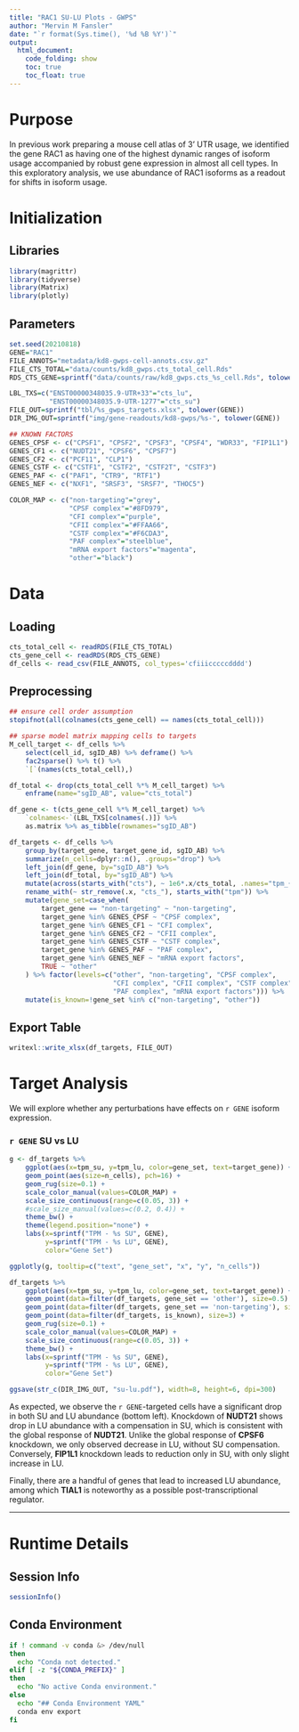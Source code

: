 ```yaml
---
title: "RAC1 SU-LU Plots - GWPS"
author: "Mervin M Fansler"
date: "`r format(Sys.time(), '%d %B %Y')`"
output: 
  html_document: 
    code_folding: show
    toc: true
    toc_float: true
---
```


# Purpose

In previous work preparing a mouse cell atlas of 3' UTR usage, we identified the
gene RAC1 as having one of the highest dynamic ranges of isoform usage accompanied by 
robust gene expression in almost all cell types. In this exploratory analysis, we
use abundance of RAC1 isoforms as a readout for shifts in isoform usage.

# Initialization

## Libraries
```r
library(magrittr)
library(tidyverse)
library(Matrix)
library(plotly)
```

## Parameters
```r
set.seed(20210818)
GENE="RAC1"
FILE_ANNOTS="metadata/kd8-gwps-cell-annots.csv.gz"
FILE_CTS_TOTAL="data/counts/kd8_gwps.cts_total_cell.Rds"
RDS_CTS_GENE=sprintf("data/counts/raw/kd8_gwps.cts_%s_cell.Rds", tolower(GENE))

LBL_TXS=c("ENST00000348035.9-UTR+33"="cts_lu", 
          "ENST00000348035.9-UTR-1277"="cts_su")
FILE_OUT=sprintf("tbl/%s_gwps_targets.xlsx", tolower(GENE))
DIR_IMG_OUT=sprintf("img/gene-readouts/kd8-gwps/%s-", tolower(GENE))

## KNOWN FACTORS
GENES_CPSF <- c("CPSF1", "CPSF2", "CPSF3", "CPSF4", "WDR33", "FIP1L1")
GENES_CF1 <- c("NUDT21", "CPSF6", "CPSF7")
GENES_CF2 <- c("PCF11", "CLP1")
GENES_CSTF <- c("CSTF1", "CSTF2", "CSTF2T", "CSTF3")
GENES_PAF <- c("PAF1", "CTR9", "RTF1")
GENES_NEF <- c("NXF1", "SRSF3", "SRSF7", "THOC5")

COLOR_MAP <- c("non-targeting"="grey",
               "CPSF complex"="#8FD979",
               "CFI complex"="purple",
               "CFII complex"="#FFAA66",
               "CSTF complex"="#F6CDA3",
               "PAF complex"="steelblue",
               "mRNA export factors"="magenta",
               "other"="black")
```

# Data
## Loading
```r
cts_total_cell <- readRDS(FILE_CTS_TOTAL)
cts_gene_cell <- readRDS(RDS_CTS_GENE)
df_cells <- read_csv(FILE_ANNOTS, col_types='cfiiicccccdddd')
```

## Preprocessing

```r
## ensure cell order assumption
stopifnot(all(colnames(cts_gene_cell) == names(cts_total_cell)))

## sparse model matrix mapping cells to targets
M_cell_target <- df_cells %>% 
    select(cell_id, sgID_AB) %>% deframe() %>%
    fac2sparse() %>% t() %>%
    `[`(names(cts_total_cell),)

df_total <- drop(cts_total_cell %*% M_cell_target) %>%
    enframe(name="sgID_AB", value="cts_total")

df_gene <- t(cts_gene_cell %*% M_cell_target) %>%
    `colnames<-`(LBL_TXS[colnames(.)]) %>%
    as.matrix %>% as_tibble(rownames="sgID_AB")

df_targets <- df_cells %>% 
    group_by(target_gene, target_gene_id, sgID_AB) %>%
    summarize(n_cells=dplyr::n(), .groups="drop") %>%
    left_join(df_gene, by="sgID_AB") %>% 
    left_join(df_total, by="sgID_AB") %>%
    mutate(across(starts_with("cts"), ~ 1e6*.x/cts_total, .names="tpm_{.col}")) %>%
    rename_with(~ str_remove(.x, "cts_"), starts_with("tpm")) %>%
    mutate(gene_set=case_when(
        target_gene == "non-targeting" ~ "non-targeting",
        target_gene %in% GENES_CPSF ~ "CPSF complex",
        target_gene %in% GENES_CF1 ~ "CFI complex",
        target_gene %in% GENES_CF2 ~ "CFII complex",
        target_gene %in% GENES_CSTF ~ "CSTF complex",
        target_gene %in% GENES_PAF ~ "PAF complex",
        target_gene %in% GENES_NEF ~ "mRNA export factors",
        TRUE ~ "other"
    ) %>% factor(levels=c("other", "non-targeting", "CPSF complex", 
                          "CFI complex", "CFII complex", "CSTF complex",
                          "PAF complex", "mRNA export factors"))) %>%
    mutate(is_known=!gene_set %in% c("non-targeting", "other"))
```

## Export Table
```r
writexl::write_xlsx(df_targets, FILE_OUT)
```

# Target Analysis
We will explore whether any perturbations have effects on `r GENE` isoform expression.

### `r GENE` SU vs LU
```r
g <- df_targets %>%
    ggplot(aes(x=tpm_su, y=tpm_lu, color=gene_set, text=target_gene)) +
    geom_point(aes(size=n_cells), pch=16) +
    geom_rug(size=0.1) +
    scale_color_manual(values=COLOR_MAP) +
    scale_size_continuous(range=c(0.05, 3)) +
    #scale_size_manual(values=c(0.2, 0.4)) +
    theme_bw() +
    theme(legend.position="none") +
    labs(x=sprintf("TPM - %s SU", GENE),
         y=sprintf("TPM - %s LU", GENE),
         color="Gene Set")

ggplotly(g, tooltip=c("text", "gene_set", "x", "y", "n_cells"))
```

```r
df_targets %>%
    ggplot(aes(x=tpm_su, y=tpm_lu, color=gene_set, text=target_gene)) +
    geom_point(data=filter(df_targets, gene_set == 'other'), size=0.5) +
    geom_point(data=filter(df_targets, gene_set == 'non-targeting'), size=0.5) +
    geom_point(data=filter(df_targets, is_known), size=3) +
    geom_rug(size=0.1) +
    scale_color_manual(values=COLOR_MAP) +
    scale_size_continuous(range=c(0.05, 3)) +
    theme_bw() +
    labs(x=sprintf("TPM - %s SU", GENE),
         y=sprintf("TPM - %s LU", GENE),
         color="Gene Set")

ggsave(str_c(DIR_IMG_OUT, "su-lu.pdf"), width=8, height=6, dpi=300)
```

As expected, we observe the `r GENE`-targeted cells have a significant drop in both SU
and LU abundance (bottom left). Knockdown of **NUDT21** shows drop in LU abundance
with a compensation in SU, which is consistent with the global response 
of **NUDT21**. Unlike the global response of **CPSF6** knockdown, we only observed 
decrease in LU, without SU compensation. Conversely, **FIP1L1** knockdown leads to 
reduction only in SU, with only slight increase in LU.

Finally, there are a handful of genes that lead to increased LU abundance, among 
which **TIAL1** is noteworthy as a possible post-transcriptional regulator.

---

# Runtime Details
## Session Info
```r
sessionInfo()
```

## Conda Environment
```bash
if ! command -v conda &> /dev/null
then
  echo "Conda not detected."
elif [ -z "${CONDA_PREFIX}" ]
then
  echo "No active Conda environment."
else
  echo "## Conda Environment YAML"
  conda env export
fi
```
